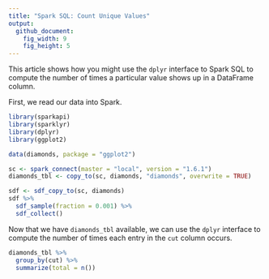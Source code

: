 ```yaml
---
title: "Spark SQL: Count Unique Values"
output:
  github_document:
    fig_width: 9
    fig_height: 5
---
```


This article shows how you might use the `dplyr` interface to Spark SQL to compute the number of times a particular value shows up in a DataFrame column.

First, we read our data into Spark.

```r
library(sparkapi)
library(sparklyr)
library(dplyr)
library(ggplot2)

data(diamonds, package = "ggplot2")

sc <- spark_connect(master = "local", version = "1.6.1")
diamonds_tbl <- copy_to(sc, diamonds, "diamonds", overwrite = TRUE)

sdf <- sdf_copy_to(sc, diamonds)
sdf %>%
  sdf_sample(fraction = 0.001) %>%
  sdf_collect()
```

Now that we have `diamonds_tbl` available, we can use the `dplyr` interface to compute the number of times each entry in the `cut` column occurs.

```r
diamonds_tbl %>%
  group_by(cut) %>%
  summarize(total = n())
```
